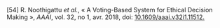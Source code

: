 \[54\]		R. Noothigattu *et al.*, « A Voting-Based System for Ethical Decision Making », *AAAI*, vol. 32, no 1, avr. 2018, doi: [10.1609/aaai.v32i1.11512.](http://dx.doi.org/10.1609/aaai.v32i1.11512.)